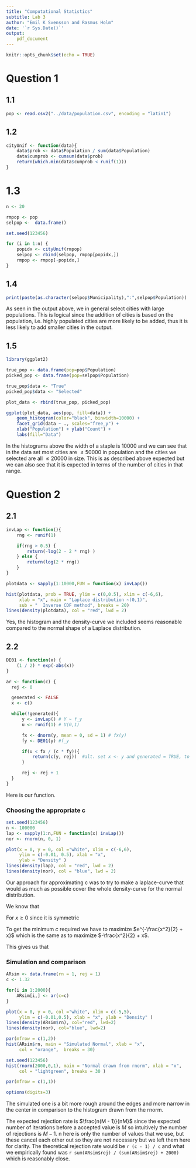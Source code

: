 ```yaml
---
title: "Computational Statistics"
subtitle: Lab 3
author: "Emil K Svensson and Rasmus Holm"
date: '`r Sys.Date()`'
output:
    pdf_document
---
```


```r
knitr::opts_chunk$set(echo = TRUE)
```


# Question 1

## 1.1

```r
pop <- read.csv2("../data/population.csv", encoding = "latin1")
```

## 1.2

```r
cityUnif <- function(data){
    data$prob <- data$Population / sum(data$Population)
    data$cumprob <- cumsum(data$prob)
    return(which.min(data$cumprob < runif(1)))
}
```

# 1.3

```r
n <- 20

rmpop <- pop
selpop <-  data.frame()

set.seed(123456)

for (i in 1:n) {
    popidx <- cityUnif(rmpop)
    selpop <- rbind(selpop, rmpop[popidx,])
    rmpop <- rmpop[-popidx,]
}
```


## 1.4

```r
print(paste(as.character(selpop$Municipality),":",selpop$Population))
```

As seen in the output above, we in general select cities with large populations. This is logical since the addition of cities is based on the population, i.e. highly populated cities are more likely to be added, thus it is less likely to add smaller cities in the output.

## 1.5

```r
library(ggplot2)

true_pop <- data.frame(pop=pop$Population)
picked_pop <- data.frame(pop=selpop$Population)

true_pop$data <- "True"
picked_pop$data <- "Selected"

plot_data <- rbind(true_pop, picked_pop)

ggplot(plot_data, aes(pop, fill=data)) +
    geom_histogram(color="black", binwidth=10000) +
    facet_grid(data ~ ., scales="free_y") +
    xlab("Population") + ylab("Count") +
    labs(fill="Data")
```

In the histograms above the width of a staple is 10000 and we can see that in the data set most cities are $\leq 50000$ in population and the cities we selected are all $\leq 20000$ in size. This is as described above expected but we can also see that it is expected in terms of the number of cities in that range.

\newpage

# Question 2

## 2.1

```r
invLap <- function(){
    rng <- runif(1)

    if(rng > 0.5) {
        return(-log(2 - 2 * rng) )
    } else {
        return(log(2 * rng))
    }
}
```


```r
plotdata <- sapply(1:10000,FUN = function(x) invLap())

hist(plotdata, prob = TRUE, ylim = c(0,0.5), xlim = c(-6,6),
     xlab = "x", main = "Laplace distribution ~(0,1)",
     sub = "  Inverse CDF method", breaks = 20)
lines(density(plotdata), col = "red", lwd = 2)
```

Yes, the histogram and the density-curve we included seems reasonable compared to the normal shape of a Laplace distribution.

## 2.2

```r
DE01 <- function(x) {
    (1 / 2) * exp(-abs(x))
}

ar <- function(c) {
  rej <- 0

  generated <- FALSE
  x <- c()

  while(!generated){
      y <- invLap() # Y ~ f_y
      u <- runif(1) # U(0,1)

      fx <- dnorm(y, mean = 0, sd = 1) # fx(y)
      fy <- DE01(y) #f_y

      if(u < fx / (c * fy)){
          return(c(y, rej))  #alt. set x <- y and generated = TRUE, to end the loop
      }

      rej <- rej + 1
  }
}
```

Here is our function.

### Choosing the appropriate c

```r
set.seed(123456)
n <- 100000
lap <- sapply(1:n,FUN = function(x) invLap())
nor <- rnorm(n, 0, 1)

plot(x = 0, y = 0, col ="white", xlim = c(-6,6),
     ylim = c(-0.01, 0.5), xlab = "x",
     ylab = "Density" )
lines(density(lap), col = "red", lwd = 2)
lines(density(nor), col = "blue", lwd = 2)
```

Our approach for approximating c was to try to make a laplace-curve that would as much as possible cover the whole density-curve for the normal distribution.


We know that

\begin{align*}
f_y(x) &= \frac{1}{2} e^{-x} \\
f_x(x) &= \frac{1}{\sqrt{2 \pi}} e^{-\frac{x^2}{2}}.
\end{align*}


For $x \geq 0$ since it is symmetric

\begin{align*}
c f_y(x) \geq f_x(x) \\
c \geq \frac{2}{\sqrt{2 \pi}} e^{-\frac{x^2}{2} + x}.
\end{align*}

To get the minimum $c$ required we have to maximize $e^{-\frac{x^2}{2} + x}$ which is the same as to maximize
$-\frac{x^2}{2} + x$.

\begin{align*}
g(x) &= -\frac{x^2}{2} + x \\
g^{\prime}(x) &= 1 - x \\
1 - x &= 0 \Rightarrow x = 1
\end{align*}

This gives us that

\begin{align*}
c &= \frac{2}{\sqrt{2 \pi}} e^{-\frac{1^2}{2} + 1} \\
  &= \frac{2}{\sqrt{2 \pi}} \sqrt(e) \\
  & \approx 1.315
\end{align*}

### Simulation and comparison

```r
ARsim <- data.frame(rn = 1, rej = 1)
c <- 1.32

for(i in 1:2000){
    ARsim[i,] <- ar(c=c)
}
```

```r
plot(x = 0, y = 0, col ="white", xlim = c(-5,5),
     ylim = c(-0.01,0.5), xlab = "x", ylab = "Density" )
lines(density(ARsim$rn), col="red", lwd=2)
lines(density(nor), col="blue", lwd=2)
```

```r
par(mfrow = c(1,2))
hist(ARsim$rn, main = "Simulated Normal", xlab = "x",
     col = "orange",  breaks = 30)

set.seed(123456)
hist(rnorm(2000,0,1), main = "Normal drawn from rnorm", xlab = "x",
     col = "lightgreen", breaks = 30 )
```

```r
par(mfrow = c(1,1))
```

```r
options(digits=3)
```

The simulated one is a bit more rough around the edges and more narrow in the center in comparison to the histogram drawn from the rnorm.

The expected rejection rate is $\frac{n(M - 1)}{nM}$ since the expected number of iterations before a accepted value is $M$ so intuitively the number of rejections is $M - 1$. n here is only the number of values that we use, but these cancel each other out so they are not necessary but we left them here for clarity. The theoretical rejection rate would be `r (c - 1) / c` and what we empirically found was `r sum(ARsim$rej) / (sum(ARsim$rej) + 2000)` which is reasonably close.
